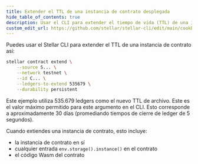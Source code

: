 ```yaml
---
title: Extender el TTL de una instancia de contrato desplegada
hide_table_of_contents: true
description: Usar el CLI para extender el tiempo de vida (TTL) de una instancia de contrato
custom_edit_url: https://github.com/stellar/stellar-cli/edit/main/cookbook/extend-contract-instance.mdx
---
```


Puedes usar el Stellar CLI para extender el TTL de una instancia de contrato así:

```bash
stellar contract extend \
    --source S... \
    --network testnet \
    --id C... \
    --ledgers-to-extend 535679 \
    --durability persistent
```

Este ejemplo utiliza 535.679 ledgers como el nuevo TTL de archivo. Este es el valor máximo permitido para este argumento en el CLI. Esto corresponde a aproximadamente 30 días (promediando tiempos de cierre de ledger de 5 segundos).

Cuando extiendes una instancia de contrato, esto incluye:

- la instancia de contrato en sí
- cualquier entrada `env.storage().instance()` en el contrato
- el código Wasm del contrato
